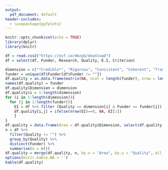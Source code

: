 ```yaml
---
output:
  pdf_document: default
header-includes: 
  - \usepackage{pgfplots}
---
```


```r
knitr::opts_chunk$set(echo = TRUE)
library(dplyr)
library(knitr)
```

```r
df = read.csv2("https://osf.io/dmzg4/download")
df = select(df, Funder, Research, Quality, E.I, Criterion)
```

```r
dimension = c("*Credible*", "Rigorous", "Consistent", "Coherent", "Transparent", "*Contributory*", "Original", "Relevant", "Generalizable", "*Communicable*", "Consumable", "Accessible", "Searchable","*Conforming*", "Aligned with regulations", "Ethical", "Sustainable")
funder = unique(df$Funder[df$Funder != ""])
df.quality = as.data.frame(matrix(NA, ncol = length(funder), nrow = length(dimension)))
names(df.quality) = funder
df.quality$Dimension = dimension
df.quality$i = 1:length(dimension)
for (i in 1:length(dimension)){
  for (j in 1:length(funder)){
    EI = df %>% filter (Quality == dimension[i] & Funder == funder[j]) %>% select("E.I")
    df.quality[i,j] = ifelse(nrow(EI)==0, NA, EI[1])
    }
}
df.quality = data.frame(Area = df.quality$Dimension, select(df.quality, -Dimension))
n = df %>% 
  filter(Quality != "") %>%
  group_by(Quality) %>% 
  distinct(Funder) %>% 
  summarise(n = n())
df.quality = merge(df.quality, n, by.x = "Area", by.y = "Quality", all.x = T) %>% arrange(i) %>% select(-i)
options(knitr.kable.NA = '')
kable(df.quality)
```
